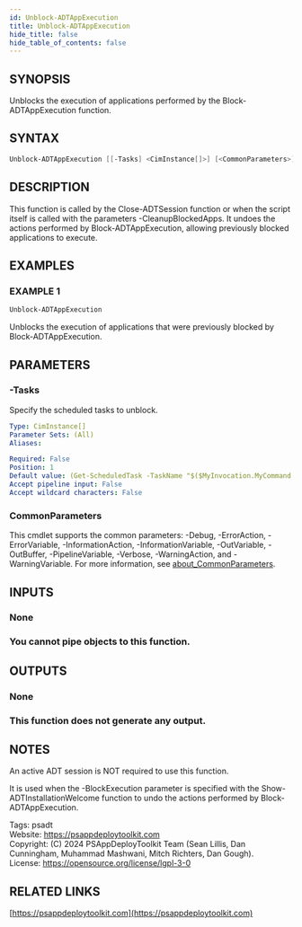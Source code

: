 ```yaml
---
id: Unblock-ADTAppExecution
title: Unblock-ADTAppExecution
hide_title: false
hide_table_of_contents: false
---
```


## SYNOPSIS

Unblocks the execution of applications performed by the Block-ADTAppExecution function.

## SYNTAX

```powershell
Unblock-ADTAppExecution [[-Tasks] <CimInstance[]>] [<CommonParameters>]
```

## DESCRIPTION

This function is called by the Close-ADTSession function or when the script itself is called with the parameters -CleanupBlockedApps.
It undoes the actions performed by Block-ADTAppExecution, allowing previously blocked applications to execute.

## EXAMPLES

### EXAMPLE 1

```powershell
Unblock-ADTAppExecution
```

Unblocks the execution of applications that were previously blocked by Block-ADTAppExecution.

## PARAMETERS

### -Tasks

Specify the scheduled tasks to unblock.

```yaml
Type: CimInstance[]
Parameter Sets: (All)
Aliases:

Required: False
Position: 1
Default value: (Get-ScheduledTask -TaskName "$($MyInvocation.MyCommand.Module.Name)_*_BlockedApps" -ErrorAction Ignore)
Accept pipeline input: False
Accept wildcard characters: False
```

### CommonParameters

This cmdlet supports the common parameters: -Debug, -ErrorAction, -ErrorVariable, -InformationAction, -InformationVariable, -OutVariable, -OutBuffer, -PipelineVariable, -Verbose, -WarningAction, and -WarningVariable. For more information, see [about_CommonParameters](http://go.microsoft.com/fwlink/?LinkID=113216).

## INPUTS

### None

### You cannot pipe objects to this function.
## OUTPUTS

### None

### This function does not generate any output.
## NOTES
An active ADT session is NOT required to use this function.

It is used when the -BlockExecution parameter is specified with the Show-ADTInstallationWelcome function to undo the actions performed by Block-ADTAppExecution.

Tags: psadt<br />
Website: https://psappdeploytoolkit.com<br />
Copyright: (C) 2024 PSAppDeployToolkit Team (Sean Lillis, Dan Cunningham, Muhammad Mashwani, Mitch Richters, Dan Gough).<br />
License: https://opensource.org/license/lgpl-3-0

## RELATED LINKS

[https://psappdeploytoolkit.com](https://psappdeploytoolkit.com)
